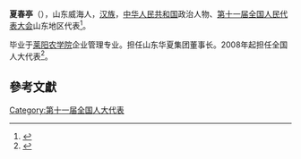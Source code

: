 '''夏春亭'''（{{bd|1955年||}}），山东威海人，[[汉族|汉族]]，[[中华人民共和国|中华人民共和国]]政治人物、[[第十一届全国人民代表大会|第十一届全国人民代表大会]]山东地区代表<ref>{{cite web|author=新华网|title=第十一届全国人大代表|url=http://news.xinhuanet.com/ziliao/2008-03/03/content_7708230.htm?node=36628|publisher=新华网|accessdate=2014-01-07|archive-date=2014-01-10|archive-url=https://web.archive.org/web/20140110211415/http://news.xinhuanet.com/ziliao/2008-03/03/content_7708230.htm?node=36628|dead-url=no}}</ref>。

毕业于[[莱阳农学院|莱阳农学院]]企业管理专业。担任山东华夏集团董事长。2008年起担任全国人大代表<ref>{{cite news|title=全国人大代表信息-夏春亭|url= http://210.82.31.1:8084/delegate/viewDelegate.action?dbid=111355|accessdate=2013-04-05|newspaper=全国人大网|archive-url=https://web.archive.org/web/20140424095131/http://www.npc.gov.cn/delegate/viewDelegate.action?dbid=111355|archive-date=2014-04-24|dead-url=yes}}</ref>。

==參考文獻==
{{reflist}}
[[Category:第十一届全国人大代表|Category:第十一届全国人大代表]]